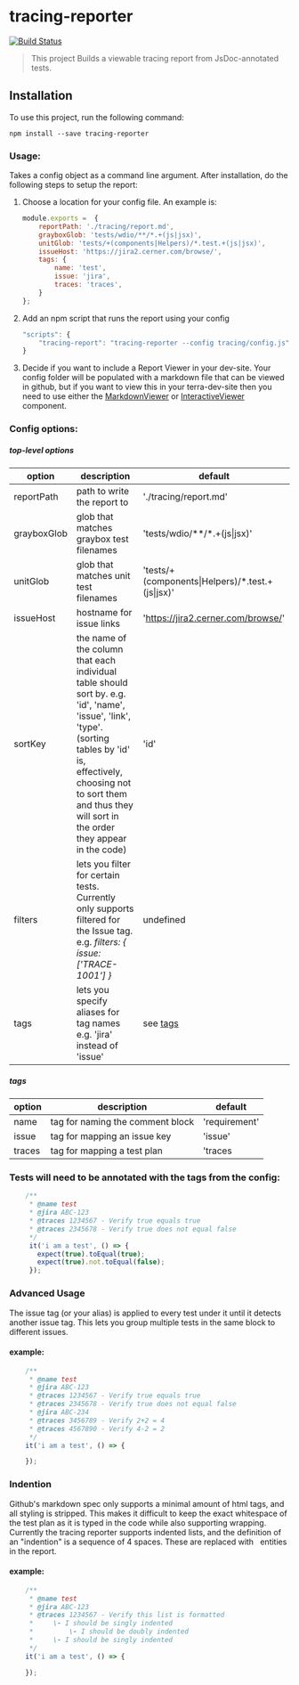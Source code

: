 # tracing-reporter


[![Build Status](https://jenkins.cerner.com/ion/job/medication-record/job/tracing-reporter/job/master/badge/icon)](https://jenkins.cerner.com/ion/job/medication-record/job/mar-js/job/master/)

> This project Builds a viewable tracing report from JsDoc-annotated tests.


## Installation

To use this project, run the following command:
```
npm install --save tracing-reporter
```

### Usage:
Takes a config object as a command line argument. After installation, do the following steps to setup the report:

1. Choose a location for your config file. An example is:

    ```javascript
    module.exports =  {
        reportPath: './tracing/report.md',
        grayboxGlob: 'tests/wdio/**/*.+(js|jsx)',
        unitGlob: 'tests/+(components|Helpers)/*.test.+(js|jsx)',
        issueHost: 'https://jira2.cerner.com/browse/',
        tags: {
            name: 'test',
            issue: 'jira',
            traces: 'traces',
        }
    };
    ```
2. Add an npm script that runs the report using your config

    ```javascript
    "scripts": {
        "tracing-report": "tracing-reporter --config tracing/config.js",
    }
    ```

3. Decide if you want to include a Report Viewer in your dev-site. Your config folder will be populated with a markdown file that can be viewed in github, but 
    if you want to view this in your terra-dev-site then you need to use either the [MarkdownViewer](./components/markdown-viewer) or [InteractiveViewer](./components/interactive-viewer) component.

### Config options:

##### top-level options
| option | description | default |
| --- | --- | --- |
| reportPath | path to write the report to | './tracing/report.md'
| grayboxGlob | glob that matches graybox test filenames | 'tests/wdio/**/*.+(js\|jsx)' |
| unitGlob | glob that matches unit test filenames | 'tests/+(components\|Helpers)/*.test.+(js\|jsx)' |
| issueHost | hostname for issue links | 'https://jira2.cerner.com/browse/' |
| sortKey | the name of the column that each individual table should sort by. e.g. 'id', 'name', 'issue', 'link', 'type'. (sorting tables by 'id' is, effectively, choosing not to sort them and thus they will sort in the order they appear in the code) | 'id' |
| filters | lets you filter for certain tests. Currently only supports filtered for the Issue tag. e.g. *filters: { issue: ['TRACE-1001'] }* | undefined
| tags | lets you specify aliases for tag names e.g. 'jira' instead of 'issue' | see [tags](#tags)

##### tags
| option | description | default |
| --- | --- | --- |
| name | tag for naming the comment block | 'requirement' |
| issue | tag for mapping an issue key | 'issue' |
| traces | tag for mapping a test plan | 'traces |


### Tests will need to be annotated with the tags from the config:

```javascript
    /**
     * @name test
     * @jira ABC-123
     * @traces 1234567 - Verify true equals true
     * @traces 2345678 - Verify true does not equal false
     */
     it('i am a test', () => {
       expect(true).toEqual(true);
       expect(true).not.toEqual(false);
     });
```

### Advanced Usage
The issue tag (or your alias) is applied to every test under it until it detects another issue tag. This lets you group multiple tests in the same block to different issues.

#### example:
```javascript
    /**
     * @name test
     * @jira ABC-123
     * @traces 1234567 - Verify true equals true
     * @traces 2345678 - Verify true does not equal false
     * @jira ABC-234
     * @traces 3456789 - Verify 2+2 = 4
     * @traces 4567890 - Verify 4-2 = 2
     */
    it('i am a test', () => {

    });
```

### Indention
Github's markdown spec only supports a minimal amount of html tags, and all styling is stripped. This makes it difficult to keep the exact whitespace of the test plan as it is typed in the code while also supporting wrapping. Currently the tracing reporter supports indented lists, and the definition of an "indention" is a sequence of 4 spaces. These are replaced with &nbsp; entities in the report. 

#### example:
```javascript
    /**
     * @name test
     * @jira ABC-123
     * @traces 1234567 - Verify this list is formatted
     *     \- I should be singly indented
     *         \- I should be doubly indented
     *     \- I should be singly indented
     */
    it('i am a test', () => {

    });
```